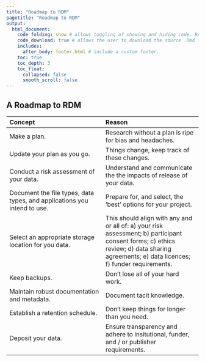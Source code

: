 ```yaml
---
title: "Roadmap to RDM"
pagetitle: "Roadmap to RDM"
output:
  html_document:
    code_folding: show # allows toggling of showing and hiding code. Remove if not using code.
    code_download: true # allows the user to download the source .Rmd file. Remove if not using code.
    includes:
      after_body: footer.html # include a custom footer.
    toc: true
    toc_depth: 3
    toc_float:
      collapsed: false
      smooth_scroll: false
---
```


## A Roadmap to RDM

:::md-table
| Concept | Reason |
| :--- | :--- |
| Make a plan. | Research without a plan is ripe for bias and headaches. |
| Update your plan as you go. | Things change, keep track of these changes. |
| Conduct a risk assessment of your data. | Understand and communicate the the impacts of release of your data. |
| Document the file types, data types, and applications you intend to use. | Prepare for, and select, the 'best' options for your project. |
| Select an appropriate storage location for you data. | This should align with any and or all of: a) your risk assessment; b) participant consent forms; c) ethics review; d) data sharing agreements; e) data licences; f) funder requirements. |
| Keep backups. | Don't lose all of your hard work. |
| Maintain robust documentation and metadata. | Document tacit knowledge. |
| Establish a retention schedule. | Don't keep things for longer than you need. |
| Deposit your data. | Ensure transparency and adhere to insitutional, funder, and / or publisher requirements. |
:::


